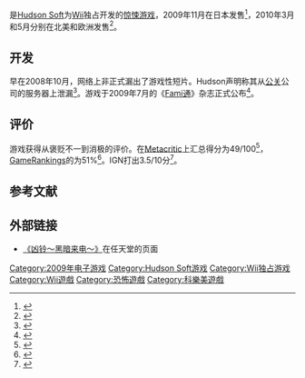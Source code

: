 {{NoteTA
| G1=Games
| 1=zh-cn:凶铃～黑暗来电～; zh-tw:恐怖電話～不祥鈴聲～;
| 2=凶铃=>zh-tw:恐怖電話
| 3=zh-cn:黑暗来电; zh-tw:不祥鈴聲;
}}
{{Infobox VG
| title=凶铃～黑暗来电～
| japanese = CALLING～黒き着信～
| english = Calling
| developer=[[Hudson_Soft|Hudson Soft]]
| publisher={{vgrelease|JP|Hudson Soft|NA|Hudson Soft|EU|[[科乐美|科乐美]]}}
| designer=
| platform=[[Wii|Wii]]
| composer=
| series=
| engine=
| released={{vgrelease|JP|2009年11月19日|NA|2010年3月9日|EU|2010年5月19日}}
| genre = [[惊悚游戏|惊悚]]
| modes=[[单人电子游戏|单人]]
}}

{{vgname|凶铃～黑暗来电～|ja=CALLING～黒き着信～|en=Calling|diff=yes|cn=凶铃～黑暗来电～|tw=恐怖電話～不祥鈴聲～|中国大陆主标题又译“鬼铃”或“呼叫”}}是[[Hudson_Soft|Hudson Soft]]为[[Wii|Wii]]独占开发的[[惊悚游戏|惊悚游戏]]，2009年11月在日本发售<ref name="PR">{{Cite web |url=http://wii.ign.com/articles/100/1002711p1.html# |title=Hudson Entertainment Brings Wii Owners Face to Face with Spirits of the Dead in Calling |access-date=2014-09-07 |archive-url=https://web.archive.org/web/20120717093113/http://wii.ign.com/articles/100/1002711p1.html |archive-date=2012-07-17 |dead-url=yes }}</ref>，2010年3月和5月分别在北美和欧洲发售<ref>{{Cite web |url=http://www.dreadcentral.com/news/36326/calling-launch-trailer-brings-digital-spooks |title=Calling Launch Trailer Brings the Digital Spooks |accessdate=2014-09-07 |archive-date=2014-09-07 |archive-url=https://web.archive.org/web/20140907100457/http://www.dreadcentral.com/news/36326/calling-launch-trailer-brings-digital-spooks |dead-url=no }}</ref>。

== 开发 ==

早在2008年10月，网络上非正式漏出了游戏性短片。Hudson声明称其从[[公共关系|公关]]公司的服务器上泄漏<ref>{{Cite web |url=http://nintendo.joystiq.com/2008/10/16/rumor-footage-for-new-horror-title-from-hudson-update/ |title=Rumor: Footage for new horror title from Hudson |access-date=2014-09-07 |archive-url=https://web.archive.org/web/20090725183924/http://nintendo.joystiq.com/2008/10/16/rumor-footage-for-new-horror-title-from-hudson-update/ |archive-date=2009-07-25 |dead-url=yes }}</ref>。游戏于2009年7月的《[[Fami通|Fami通]]》杂志正式公布<ref name=IGNrevive>{{Cite web |url=http://wii.ign.com/articles/100/1001902p1.html |title=Hudson Revives The Calling |access-date=2014-09-07 |archive-url=https://web.archive.org/web/20100324130551/http://wii.ign.com/articles/100/1001902p1.html |archive-date=2010-03-24 |dead-url=yes }}</ref>。

== 评价 ==

游戏获得从褒贬不一到消极的评价。在[[Metacritic|Metacritic]]上汇总得分为49/100<ref name="GR">{{cite web |title=Calling Reviews |url=http://www.gamerankings.com/wii/961285-calling/index.html |work=GameRankings |accessdate=March 13, 2012 |archive-date=2014-09-07 |archive-url=https://web.archive.org/web/20140907100138/http://www.gamerankings.com/wii/961285-calling/index.html |dead-url=no }}</ref>，[[GameRankings|GameRankings]]的为51%<ref name="MC">{{cite web |title=Calling Reviews |url=http://www.metacritic.com/game/wii/calling |work=[[Metacritic|Metacritic]] |publisher=[[CBS_Interactive|CBS Interactive]] |accessdate=March 13, 2012 |archive-date=2014-10-07 |archive-url=https://web.archive.org/web/20141007035858/http://www.metacritic.com/game/wii/calling |dead-url=no }}</ref>。IGN打出3.5/10分<ref name="review-ign">{{Cite web |url=http://wii.ign.com/articles/108/1082344p1.html |title=存档副本 |access-date=2014-09-07 |archive-url=https://web.archive.org/web/20120328011334/http://wii.ign.com/articles/108/1082344p1.html |archive-date=2012-03-28 |dead-url=yes }}</ref>。

== 参考文献 ==
{{Reflist}}

== 外部链接 ==
* [http://www.nintendo.co.jp/wii/software/scaj/ 《凶铃～黑暗来电～》]{{Wayback|url=http://www.nintendo.co.jp/wii/software/scaj/ |date=20140531164857 }}在任天堂的页面{{ja}}

{{DEFAULTSORT:Calling Kuroki Chakushin}}
[[Category:2009年电子游戏|Category:2009年电子游戏]]
[[Category:Hudson_Soft游戏|Category:Hudson Soft游戏]]
[[Category:Wii独占游戏|Category:Wii独占游戏]]
[[Category:Wii遊戲|Category:Wii遊戲]]
[[Category:恐怖遊戲|Category:恐怖遊戲]]
[[Category:科樂美遊戲|Category:科樂美遊戲]]


{{Action-adventure-videogame-stub}}